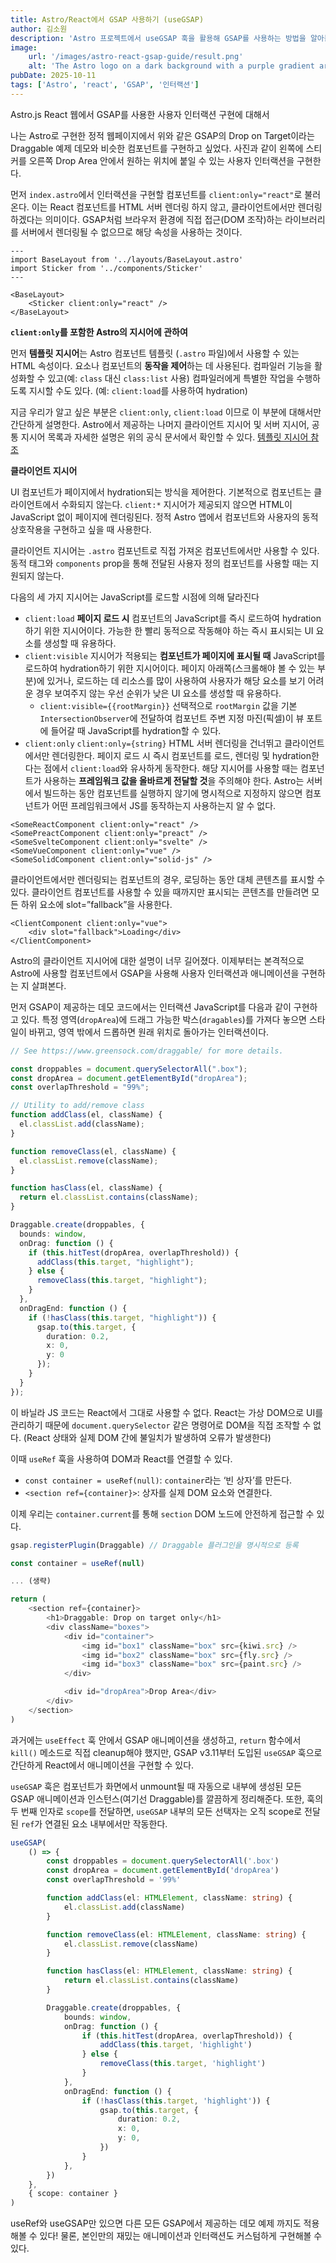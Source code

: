 ```yaml
---
title: Astro/React에서 GSAP 사용하기 (useGSAP)
author: 김소원
description: 'Astro 프로젝트에서 useGSAP 훅을 활용해 GSAP를 사용하는 방법을 알아봅니다.'
image:
    url: '/images/astro-react-gsap-guide/result.png'
    alt: 'The Astro logo on a dark background with a purple gradient arc.'
pubDate: 2025-10-11
tags: ['Astro', 'react', 'GSAP', '인터랙션']
---
```


Astro.js React 웹에서 GSAP를 사용한 사용자 인터랙션 구현에 대해서

나는 Astro로 구현한 정적 웹페이지에서 위와 같은 GSAP의 Drop on Target이라는 Draggable 예제 데모와 비슷한 컴포넌트를 구현하고 싶었다. 사진과 같이 왼쪽에 스티커를 오른쪽 Drop Area 안에서 원하는 위치에 붙일 수 있는 사용자 인터랙션을 구현한다.

먼저 `index.astro`에서 인터랙션을 구현할 컴포넌트를 `client:only="react"`로 불러온다. 이는 React 컴포넌트를 HTML 서버 렌더링 하지 않고, 클라이언트에서만 렌더링하겠다는 의미이다. GSAP처럼 브라우저 환경에 직접 접근(DOM 조작)하는 라이브러리를 서버에서 렌더링될 수 없으므로 해당 속성을 사용하는 것이다.

```astro
---
import BaseLayout from '../layouts/BaseLayout.astro'
import Sticker from '../components/Sticker'
---

<BaseLayout>
    <Sticker client:only="react" />
</BaseLayout>
```

**`client:only`를 포함한 Astro의 지시어에 관하여**

먼저 **템플릿 지시어**는 Astro 컴포넌트 템플릿 (`.astro` 파일)에서 사용할 수 있는 HTML 속성이다. 요소나 컴포넌트의 **동작을 제어**하는 데 사용된다. 컴파일러 기능을 활성화할 수 있고(예: `class` 대신 `class:list` 사용) 컴파일러에게 특별한 작업을 수행하도록 지시할 수도 있다. (예: `client:load`를 사용하여 hydration)

지금 우리가 알고 싶은 부분은 `client:only`, `client:load` 이므로 이 부분에 대해서만 간단하게 설명한다. Astro에서 제공하는 나머지 클라이언트 지시어 및 서버 지시어, 공통 지시어 목록과 자세한 설명은 위의 공식 문서에서 확인할 수 있다. [템플릿 지시어 참조](https://docs.astro.build/ko/reference/directives-reference/)

**클라이언트 지시어**

UI 컴포넌트가 페이지에서 hydration되는 방식을 제어한다. 기본적으로 컴포넌트는 클라이언트에서 수화되지 않는다. `client:*` 지시어가 제공되지 않으면 HTML이 JavaScript 없이 페이지에 렌더링된다. 정적 Astro 앱에서 컴포넌트와 사용자의 동적 상호작용을 구현하고 싶을 때 사용한다.

클라이언트 지시어는 `.astro` 컴포넌트로 직접 가져온 컴포넌트에서만 사용할 수 있다. 동적 태그와 `components` prop을 통해 전달된 사용자 정의 컴포넌트를 사용할 때는 지원되지 않는다.

다음의 세 가지 지시어는 JavaScript를 로드할 시점에 의해 달라진다

- `client:load`
  **페이지 로드 시** 컴포넌트의 JavaScript를 즉시 로드하여 hydration하기 위한 지시어이다. 가능한 한 빨리 동적으로 작동해야 하는 즉시 표시되는 UI 요소를 생성할 때 유용하다.
- `client:visible`
  지시어가 적용되는 **컴포넌트가 페이지에 표시될 때** JavaScript를 로드하여 hydration하기 위한 지시어이다. 페이지 아래쪽(스크롤해야 볼 수 있는 부분)에 있거나, 로드하는 데 리소스를 많이 사용하여 사용자가 해당 요소를 보기 어려운 경우 보여주지 않는 우선 순위가 낮은 UI 요소를 생성할 때 유용하다.
    - `client:visible={{rootMargin}}`
      선택적으로 `rootMargin` 값을 기본 `IntersectionObserver`에 전달하여 컴포넌트 주변 지정 마진(픽셀)이 뷰 포트에 들어갈 때 JavaScript를 hydration할 수 있다.
- `client:only`
  `client:only={string}` HTML 서버 렌더링을 건너뛰고 클라이언트에서만 렌더링한다. 페이지 로드 시 즉시 컴포넌트를 로드, 렌더링 및 hydration한다는 점에서 `client:load`와 유사하게 동작한다.
  해당 지시어를 사용할 때는 컴포넌트가 사용하는 **프레임워크 값을 올바르게 전달할 것**을 주의해야 한다. Astro는 서버에서 빌드하는 동안 컴포넌트를 실행하지 않기에 명시적으로 지정하지 않으면 컴포넌트가 어떤 프레임워크에서 JS를 동작하는지 사용하는지 알 수 없다.

```astro
<SomeReactComponent client:only="react" />
<SomePreactComponent client:only="preact" />
<SomeSvelteComponent client:only="svelte" />
<SomeVueComponent client:only="vue" />
<SomeSolidComponent client:only="solid-js" />
```

클라이언트에서만 렌더링되는 컴포넌트의 경우, 로딩하는 동안 대체 콘텐츠를 표시할 수 있다. 클라이언트 컴포넌트를 사용할 수 있을 때까지만 표시되는 콘텐츠를 만들려면 모든 하위 요소에 slot=”fallback”을 사용한다.

```astro
<ClientComponent client:only="vue">
    <div slot="fallback">Loading</div>
</ClientComponent>
```

Astro의 클라이언트 지시어에 대한 설명이 너무 길어졌다. 이제부터는 본격적으로 Astro에 사용할 컴포넌트에서 GSAP을 사용해 사용자 인터랙션과 애니메이션을 구현하는 지 살펴본다.

먼저 GSAP이 제공하는 데모 코드에서는 인터랙션 JavaScript를 다음과 같이 구현하고 있다. 특정 영역(`dropArea`)에 드래그 가능한 박스(`dragables`)를 가져다 놓으면 스타일이 바뀌고, 영역 밖에서 드롭하면 원래 위치로 돌아가는 인터랙션이다.

```ts
// See https://www.greensock.com/draggable/ for more details.

const droppables = document.querySelectorAll(".box");
const dropArea = document.getElementById("dropArea");
const overlapThreshold = "99%";

// Utility to add/remove class
function addClass(el, className) {
  el.classList.add(className);
}

function removeClass(el, className) {
  el.classList.remove(className);
}

function hasClass(el, className) {
  return el.classList.contains(className);
}

Draggable.create(droppables, {
  bounds: window,
  onDrag: function () {
    if (this.hitTest(dropArea, overlapThreshold)) {
      addClass(this.target, "highlight");
    } else {
      removeClass(this.target, "highlight");
    }
  },
  onDragEnd: function () {
    if (!hasClass(this.target, "highlight")) {
      gsap.to(this.target, {
        duration: 0.2,
        x: 0,
        y: 0
      });
    }
  }
});
```

이 바닐라 JS 코드는 React에서 그대로 사용할 수 없다. React는 가상 DOM으로 UI를 관리하기 때문에 `document.querySelector` 같은 명령어로 DOM을 직접 조작할 수 없다. (React 상태와 실제 DOM 간에 불일치가 발생하여 오류가 발생한다)

이때 `useRef` 훅을 사용하여 DOM과 React를 연결할 수 있다.

- `const container = useRef(null)`: `container`라는 ‘빈 상자’를 만든다.
- `<section ref={container}>`: 상자를 실제 DOM 요소와 연결한다.

이제 우리는 `container.current`를 통해 `section` DOM 노드에 안전하게 접근할 수 있다.

```ts
gsap.registerPlugin(Draggable) // Draggable 플러그인을 명시적으로 등록

const container = useRef(null)

... (생략)

return (
    <section ref={container}>
        <h1>Draggable: Drop on target only</h1>
        <div className="boxes">
            <div id="container">
                <img id="box1" className="box" src={kiwi.src} />
                <img id="box2" className="box" src={fly.src} />
                <img id="box3" className="box" src={paint.src} />
            </div>

            <div id="dropArea">Drop Area</div>
        </div>
    </section>
)
```

과거에는 `useEffect` 훅 안에서 GSAP 애니메이션을 생성하고, `return` 함수에서 `kill()` 메소드로 직접 cleanup해야 했지만, GSAP v3.11부터 도입된 `useGSAP` 훅으로 간단하게 React에서 애니메이션을 구현할 수 있다.

`useGSAP` 훅은 컴포넌트가 화면에서 unmount될 때 자동으로 내부에 생성된 모든 GSAP 애니메이션과 인스턴스(여기선 Draggable)를 깔끔하게 정리해준다. 또한, 훅의 두 번째 인자로 `scope`를 전달하면, `useGSAP` 내부의 모든 선택자는 오직 scope로 전달된 `ref`가 연결된 요소 내부에서만 작동한다.

```ts
useGSAP(
    () => {
        const droppables = document.querySelectorAll('.box')
        const dropArea = document.getElementById('dropArea')
        const overlapThreshold = '99%'

        function addClass(el: HTMLElement, className: string) {
            el.classList.add(className)
        }

        function removeClass(el: HTMLElement, className: string) {
            el.classList.remove(className)
        }

        function hasClass(el: HTMLElement, className: string) {
            return el.classList.contains(className)
        }

        Draggable.create(droppables, {
            bounds: window,
            onDrag: function () {
                if (this.hitTest(dropArea, overlapThreshold)) {
                    addClass(this.target, 'highlight')
                } else {
                    removeClass(this.target, 'highlight')
                }
            },
            onDragEnd: function () {
                if (!hasClass(this.target, 'highlight')) {
                    gsap.to(this.target, {
                        duration: 0.2,
                        x: 0,
                        y: 0,
                    })
                }
            },
        })
    },
    { scope: container }
)
```

useRef와 useGSAP만 있으면 다른 모든 GSAP에서 제공하는 데모 예제 까지도 적용해볼 수 있다! 물론, 본인만의 재밌는 애니메이션과 인터랙션도 커스텀하게 구현해볼 수 있다.